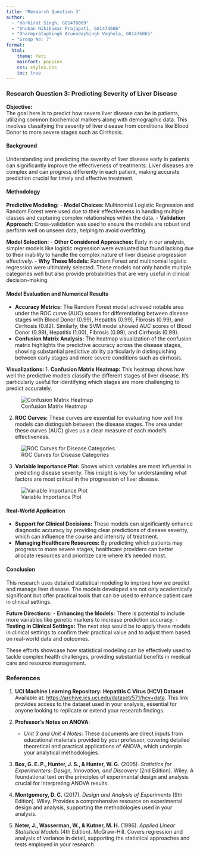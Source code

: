 ```yaml
---
title: "Research Question 3"
author: 
  - "Harkirat Singh, G01476069"
  - "Shukan Nikikumar Prajapati, G01474606"
  - "DharmpratapSingh ArunodaySingh Vaghela, G01476865"
  - "Group No: 7"
format: 
  html:
    theme: Yeti
    mainfont: poppins
    css: styles.css
    toc: true
---
```


### Research Question 3: Predicting Severity of Liver Disease

**Objective:**\
The goal here is to predict how severe liver disease can be in patients, utilizing common biochemical markers along with demographic data. This involves classifying the severity of liver disease from conditions like Blood Donor to more severe stages such as Cirrhosis.

#### Background

Understanding and predicting the severity of liver disease early in patients can significantly improve the effectiveness of treatments. Liver diseases are complex and can progress differently in each patient, making accurate prediction crucial for timely and effective treatment.

#### Methodology

**Predictive Modeling:** 
- **Model Choices:** Multinomial Logistic Regression and Random Forest were used due to their effectiveness in handling multiple classes and capturing complex relationships within the data. 
- **Validation Approach:** Cross-validation was used to ensure the models are robust and perform well on unseen data, helping to avoid overfitting.

**Model Selection:** 
- **Other Considered Approaches:** Early in our analysis, simpler models like logistic regression were evaluated but found lacking due to their inability to handle the complex nature of liver disease progression effectively. 
- **Why These Models:** Random Forest and multinomial logistic regression were ultimately selected. These models not only handle multiple categories well but also provide probabilities that are very useful in clinical decision-making.

#### Model Evaluation and Numerical Results

-   **Accuracy Metrics:** The Random Forest model achieved notable area under the ROC curve (AUC) scores for differentiating between disease stages with Blood Donor (0.99), Hepatitis (0.99), Fibrosis (0.99), and Cirrhosis (0.82). Similarly, the SVM model showed AUC scores of Blood Donor (0.99), Hepatitis (1.00), Fibrosis (0.99), and Cirrhosis (0.99).
-   **Confusion Matrix Analysis:** The heatmap visualization of the confusion matrix highlights the predictive accuracy across the disease stages, showing substantial predictive ability particularly in distinguishing between early stages and more severe conditions such as cirrhosis.

**Visualizations:** 1. **Confusion Matrix Heatmap:** This heatmap shows how well the predictive models classify the different stages of liver disease. It's particularly useful for identifying which stages are more challenging to predict accurately.

![Confusion Matrix Heatmap](RQ3-1.png)

2.  **ROC Curves:** These curves are essential for evaluating how well the models can distinguish between the disease stages. The area under these curves (AUC) gives us a clear measure of each model's effectiveness.

![ROC Curves for Disease Categories](RQ3-2.png)

3.  **Variable Importance Plot:** Shows which variables are most influential in predicting disease severity. This insight is key for understanding what factors are most critical in the progression of liver disease.

![Variable Importance Plot](RQ3-3.png)

#### Real-World Application

-   **Support for Clinical Decisions:** These models can significantly enhance diagnostic accuracy by providing clear predictions of disease severity, which can influence the course and intensity of treatment.
-   **Managing Healthcare Resources:** By predicting which patients may progress to more severe stages, healthcare providers can better allocate resources and prioritize care where it's needed most.

#### Conclusion

This research uses detailed statistical modeling to improve how we predict and manage liver disease. The models developed are not only academically significant but offer practical tools that can be used to enhance patient care in clinical settings.

**Future Directions:** 
- **Enhancing the Models:** There is potential to include more variables like genetic markers to increase prediction accuracy. 
- **Testing in Clinical Settings:** The next step would be to apply these models in clinical settings to confirm their practical value and to adjust them based on real-world data and outcomes.

These efforts showcase how statistical modeling can be effectively used to tackle complex health challenges, providing substantial benefits in medical care and resource management.


### References

1. **UCI Machine Learning Repository: Hepatitis C Virus (HCV) Dataset**. Available at: [https://archive.ics.uci.edu/dataset/571/hcv+data](https://archive.ics.uci.edu/dataset/571/hcv+data). This link provides access to the dataset used in your analysis, essential for anyone looking to replicate or extend your research findings.

2. **Professor's Notes on ANOVA**:
   - *Unit 3 and Unit 4 Notes*: These documents are direct inputs from educational materials provided by your professor, covering detailed theoretical and practical applications of ANOVA, which underpin your analytical methodologies.

3. **Box, G. E. P., Hunter, J. S., & Hunter, W. G.** (2005). *Statistics for Experimenters: Design, Innovation, and Discovery* (2nd Edition). Wiley. A foundational text on the principles of experimental design and analysis crucial for interpreting ANOVA results.

4. **Montgomery, D. C.** (2017). *Design and Analysis of Experiments* (9th Edition). Wiley. Provides a comprehensive resource on experimental design and analysis, supporting the methodologies used in your analysis.

5. **Neter, J., Wasserman, W., & Kutner, M. H.** (1996). *Applied Linear Statistical Models* (4th Edition). McGraw-Hill. Covers regression and analysis of variance in detail, supporting the statistical approaches and tests employed in your research.

